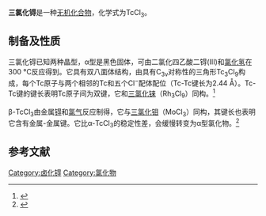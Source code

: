 {{Chembox
| ImageFile = Technetium(III) chloride.png
| ImageSize = 
| ImageAlt = 
| IUPACName = 
| OtherNames = 氯化锝(III)
|Section1={{Chembox Identifiers
| CASNo =  1255775-02-0
| CASNo_Ref = {{cascite|correct|CAS}}
| PubChem = 
| ChemSpiderID = 26946114
| StdInChi = 1S/3ClH.Tc/h3*1H;/q;;;+3/p-3
| StdInChIKey = XAEYUXPVCBLTEP-UHFFFAOYSA-K
| SMILES = [Cl-].[Cl-].[Cl-].[Tc+3]
 }}
|Section2={{Chembox Properties
| Tc=1|Cl=3
| MolarMass =
| Appearance = 黑色固体
| Density = 
| MeltingPt = 
| BoilingPt = 
| Solubility = }}
|Section3={{Chembox Hazards
| MainHazards = 
| FlashPt = 
| AutoignitionPt = }}
}}

'''三氯化锝'''是一种[[无机化合物|无机化合物]]，化学式为TcCl<sub>3</sub>。

== 制备及性质 ==
三氯化锝已知两种晶型，α型是黑色固体，可由二氯化四乙酸二锝(III)和[[氯化氢|氯化氢]]在300 °C反应得到。它具有双八面体结构，由具有C<sub>3v</sub>对称性的三角形Tc<sub>3</sub>Cl<sub>9</sub>构成，每个Tc原子与两个相邻的Tc和五个Cl<sup>−</sup>配体配位（Tc-Tc键长为2.44 Å）。Tc-Tc键的键长表明Tc原子间为双键，它和[[三氯化铼|三氯化铼]]（Rh<sub>3</sub>Cl<sub>9</sub>）同构。<ref>{{cite journal|last1=Poineau|first1=Frederic|last2=Johnstone|first2=Erik V.|last3=Weck|first3=Philippe F.|last4=Kim|first4=Eunja|last5=Forster|first5=Paul M.|last6=Scott|first6=Brian L.|last7=Sattelberger|first7=Alfred P.|last8=Czerwinski|first8=Kenneth R.|year=2010|title=Synthesis and Structure of Technetium Trichloride|journal=Journal of the American Chemical Society|volume=132|issue=45|pages=15864–5|doi=10.1021/ar400225b}}</ref>

β-TcCl<sub>3</sub>由金属[[锝|锝]]和[[氯气|氯气]]反应制得，它与[[三氯化钼|三氯化钼]]（MoCl<sub>3</sub>）同构，其键长也表明它含有金属-金属键。它比α-TcCl<sub>3</sub>的稳定性差，会缓慢转变为α型氯化物。<ref>{{Cite journal|last=Poineau|first=Frederic|last2=Johnstone|first2=Erik V.|last3=Weck|first3=Philippe F.|last4=Forster|first4=Paul M.|last5=Kim|first5=Eunja|last6=Czerwinski|first6=Kenneth R.|last7=Sattelberger|first7=Alfred P.|date=2012-05-07|title=β-Technetium Trichloride: Formation, Structure, and First-Principles Calculations|url=https://pubs.acs.org/doi/10.1021/ic300612k|journal=Inorganic Chemistry|language=en|volume=51|issue=9|pages=4915–4917|doi=10.1021/ic300612k|issn=0020-1669}}</ref>

== 参考文献 ==
{{reflist}}

{{锝化合物}}
{{氯化物}}

[[Category:卤化锝|Category:卤化锝]]
[[Category:氯化物|Category:氯化物]]